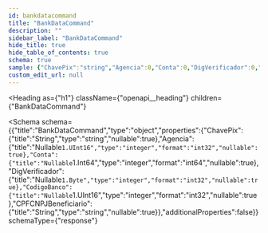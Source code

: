 ```yaml
---
id: bankdatacommand
title: "BankDataCommand"
description: ""
sidebar_label: "BankDataCommand"
hide_title: true
hide_table_of_contents: true
schema: true
sample: {"ChavePix":"string","Agencia":0,"Conta":0,"DigVerificador":0,"CodigoBanco":0,"CPFCNPJBeneficiario":"string"}
custom_edit_url: null
---
```



<Heading
  as={"h1"}
  className={"openapi__heading"}
  children={"BankDataCommand"}
>
</Heading>





<Schema
  schema={{"title":"BankDataCommand","type":"object","properties":{"ChavePix":{"title":"String","type":"string","nullable":true},"Agencia":{"title":"Nullable`1.UInt16","type":"integer","format":"int32","nullable":true},"Conta":{"title":"Nullable`1.Int64","type":"integer","format":"int64","nullable":true},"DigVerificador":{"title":"Nullable`1.Byte","type":"integer","format":"int32","nullable":true},"CodigoBanco":{"title":"Nullable`1.UInt16","type":"integer","format":"int32","nullable":true},"CPFCNPJBeneficiario":{"title":"String","type":"string","nullable":true}},"additionalProperties":false}}
  schemaType={"response"}
>
  
</Schema>
            